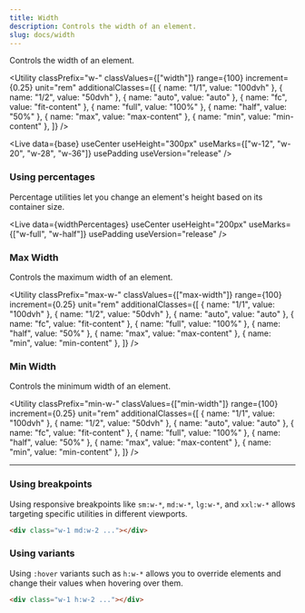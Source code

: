```yaml
---
title: Width
description: Controls the width of an element.
slug: docs/width
---
```



Controls the width of an element.

<Utility
  classPrefix="w-"
  classValues={["width"]}
  range={100}
  increment={0.25}
  unit="rem"
  additionalClasses={[
    { name: "1/1", value: "100dvh" },
    { name: "1/2", value: "50dvh" },
    { name: "auto", value: "auto" },
    { name: "fc", value: "fit-content" },
    { name: "full", value: "100%" },
    { name: "half", value: "50%" },
    { name: "max", value: "max-content" },
    { name: "min", value: "min-content" },
  ]}
/>

<Live
  data={base}
  useCenter
  useHeight="300px"
  useMarks={["w-12", "w-20", "w-28", "w-36"]}
  usePadding
  useVersion="release"
/>

### Using percentages

Percentage utilities let you change an element's height based on its container size.

<Live
  data={widthPercentages}
  useCenter
  useHeight="200px"
  useMarks={["w-full", "w-half"]}
  usePadding
  useVersion="release"
/>

### Max Width

Controls the maximum width of an element.

<Utility
  classPrefix="max-w-"
  classValues={["max-width"]}
  range={100}
  increment={0.25}
  unit="rem"
  additionalClasses={[
    { name: "1/1", value: "100dvh" },
    { name: "1/2", value: "50dvh" },
    { name: "auto", value: "auto" },
    { name: "fc", value: "fit-content" },
    { name: "full", value: "100%" },
    { name: "half", value: "50%" },
    { name: "max", value: "max-content" },
    { name: "min", value: "min-content" },
  ]}
/>

### Min Width

Controls the minimum width of an element.

<Utility
  classPrefix="min-w-"
  classValues={["min-width"]}
  range={100}
  increment={0.25}
  unit="rem"
  additionalClasses={[
    { name: "1/1", value: "100dvh" },
    { name: "1/2", value: "50dvh" },
    { name: "auto", value: "auto" },
    { name: "fc", value: "fit-content" },
    { name: "full", value: "100%" },
    { name: "half", value: "50%" },
    { name: "max", value: "max-content" },
    { name: "min", value: "min-content" },
  ]}
/>

---

### Using breakpoints

Using responsive breakpoints like `sm:w-*`, `md:w-*`, `lg:w-*`, and `xxl:w-*` allows targeting specific utilities in different viewports.

```html "md:w-2"
<div class="w-1 md:w-2 ..."></div>
```

### Using variants

Using `:hover` variants such as `h:w-*` allows you to override elements and change their values when hovering over them.

```html "h:w-2"
<div class="w-1 h:w-2 ..."></div>
```
